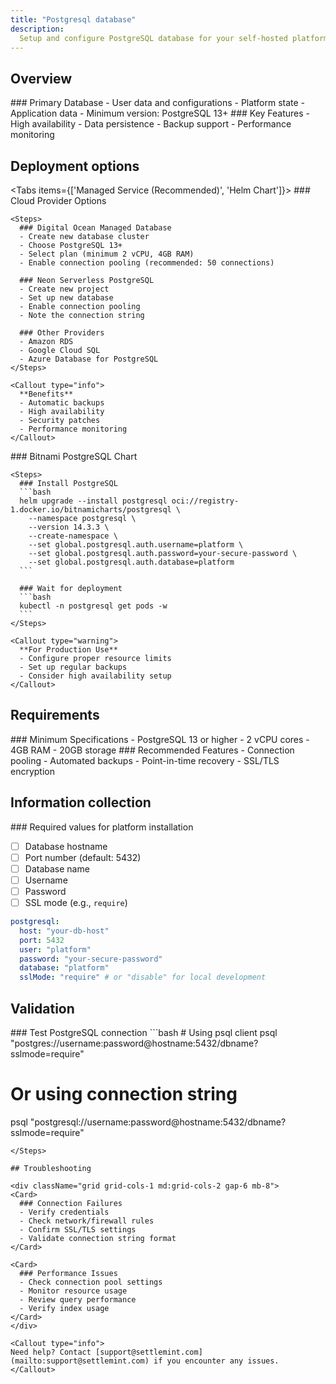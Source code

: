 ```yaml
---
title: "Postgresql database"
description:
  Setup and configure PostgreSQL database for your self-hosted platform
---
```



## Overview

<div className="grid grid-cols-1 md:grid-cols-2 gap-6 mb-8">
  <Card>
    ### Primary Database
    - User data and configurations
    - Platform state
    - Application data
    - Minimum version: PostgreSQL 13+
  </Card>

  <Card>
    ### Key Features
    - High availability
    - Data persistence
    - Backup support
    - Performance monitoring
  </Card>
</div>

## Deployment options

<Tabs items={['Managed Service (Recommended)', 'Helm Chart']}>
  <Tab value="Managed Service (Recommended)">
    ### Cloud Provider Options

    <Steps>
      ### Digital Ocean Managed Database
      - Create new database cluster
      - Choose PostgreSQL 13+
      - Select plan (minimum 2 vCPU, 4GB RAM)
      - Enable connection pooling (recommended: 50 connections)

      ### Neon Serverless PostgreSQL
      - Create new project
      - Set up new database
      - Enable connection pooling
      - Note the connection string

      ### Other Providers
      - Amazon RDS
      - Google Cloud SQL
      - Azure Database for PostgreSQL
    </Steps>

    <Callout type="info">
      **Benefits**
      - Automatic backups
      - High availability
      - Security patches
      - Performance monitoring
    </Callout>

  </Tab>

  <Tab value="Helm Chart">
    ### Bitnami PostgreSQL Chart

    <Steps>
      ### Install PostgreSQL
      ```bash
      helm upgrade --install postgresql oci://registry-1.docker.io/bitnamicharts/postgresql \
        --namespace postgresql \
        --version 14.3.3 \
        --create-namespace \
        --set global.postgresql.auth.username=platform \
        --set global.postgresql.auth.password=your-secure-password \
        --set global.postgresql.auth.database=platform
      ```

      ### Wait for deployment
      ```bash
      kubectl -n postgresql get pods -w
      ```
    </Steps>

    <Callout type="warning">
      **For Production Use**
      - Configure proper resource limits
      - Set up regular backups
      - Consider high availability setup
    </Callout>

  </Tab>
</Tabs>

## Requirements

<div className="grid grid-cols-1 md:grid-cols-2 gap-6 mb-8">
  <Card>
    ### Minimum Specifications
    - PostgreSQL 13 or higher
    - 2 vCPU cores
    - 4GB RAM
    - 20GB storage
  </Card>

  <Card>
    ### Recommended Features
    - Connection pooling
    - Automated backups
    - Point-in-time recovery
    - SSL/TLS encryption
  </Card>
</div>

## Information collection

<Callout type="success">
### Required values for platform installation

- [ ] Database hostname
- [ ] Port number (default: 5432)
- [ ] Database name
- [ ] Username
- [ ] Password
- [ ] SSL mode (e.g., `require`)

```yaml
postgresql:
  host: "your-db-host"
  port: 5432
  user: "platform"
  password: "your-secure-password"
  database: "platform"
  sslMode: "require" # or "disable" for local development
```

</Callout>

## Validation

<Steps>
  ### Test PostgreSQL connection
  ```bash
  # Using psql client
  psql "postgres://username:password@hostname:5432/dbname?sslmode=require"

# Or using connection string

psql "postgresql://username:password@hostname:5432/dbname?sslmode=require"

```
</Steps>

## Troubleshooting

<div className="grid grid-cols-1 md:grid-cols-2 gap-6 mb-8">
<Card>
  ### Connection Failures
  - Verify credentials
  - Check network/firewall rules
  - Confirm SSL/TLS settings
  - Validate connection string format
</Card>

<Card>
  ### Performance Issues
  - Check connection pool settings
  - Monitor resource usage
  - Review query performance
  - Verify index usage
</Card>
</div>

<Callout type="info">
Need help? Contact [support@settlemint.com](mailto:support@settlemint.com) if you encounter any issues.
</Callout>
```
